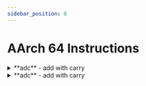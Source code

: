 ```yaml
---
sidebar_position: 0
---
```


# AArch 64 Instructions

<details>
    <summary>**adc** - add with carry</summary>

    **pg. 86**
    ## Syntax

    `addc{s} Rd, Rn, Rm` <br />
    **\{s\}** (optional) determines if the operation affects the PSTATE<br />
    **Rd** is the destination register where the sum is stored<br />
    **Rn Rm** are the registers to be added together<br />
</details>
<details>
    <summary>**adc** - add with carry</summary>

    **pg. 86**
    ## Syntax

    `addc\{s\} Rd, Rn, Rm` <br />
    **\{s\}** (optional) determines if the operation affects the PSTATE<br />
    **Rd** is the destination register where the sum is stored<br />
    **Rn** Rm are the registers to be added together<br />
</details>